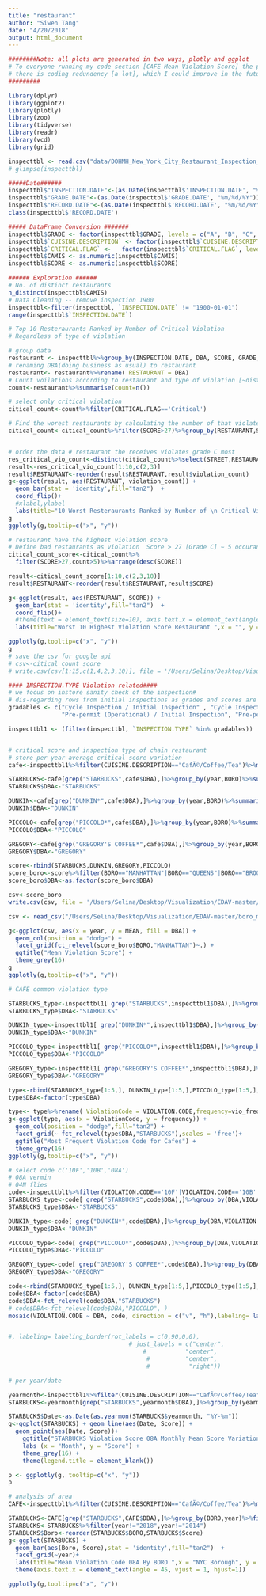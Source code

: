 ```yaml
---
title: "restaurant"
author: "Siwen Tang"
date: "4/20/2018"
output: html_document
---
```

```r

########Note: all plots are generated in two ways, plotly and ggplot
# To everyone running my code section [CAFE Mean Violation Score] the plot, for some reason, my ggplot library have some issue correctly plot it after I update ggplot2 from github. So currently I am using a trick [saving result to local and then read it as csv] to visualize the plot..
# there is coding redundency [a lot], which I could improve in the future =.=.
#########

library(dplyr)
library(ggplot2)
library(plotly)
library(zoo)
library(tidyverse)
library(readr)
library(vcd)
library(grid)

inspecttbl <- read.csv("data/DOHMH_New_York_City_Restaurant_Inspection_Results.csv", header = T, sep=',', na.strings=c("NA","N/A",""), colClasses = "character")
# glimpse(inspecttbl)

#####Date######
inspecttbl$"INSPECTION.DATE"<-(as.Date(inspecttbl$'INSPECTION.DATE', "%m/%d/%Y"))
inspecttbl$"GRADE.DATE"<-(as.Date(inspecttbl$'GRADE.DATE', "%m/%d/%Y"))
inspecttbl$"RECORD.DATE"<-(as.Date(inspecttbl$'RECORD.DATE', "%m/%d/%Y"))
class(inspecttbl$'RECORD.DATE')

##### DataFrame Conversion #######
inspecttbl$GRADE <- factor(inspecttbl$GRADE, levels = c("A", "B", "C", "Z", "Not Yet Graded"), ordered = TRUE)
inspecttbl$`CUISINE.DESCRIPTION` <- factor(inspecttbl$`CUISINE.DESCRIPTION`)
inspecttbl$`CRITICAL.FLAG` <-   factor(inspecttbl$`CRITICAL.FLAG`, levels = c("Critical", "Not Critical", "Not Applicable"), ordered = T)
inspecttbl$CAMIS <- as.numeric(inspecttbl$CAMIS)
inspecttbl$SCORE <- as.numeric(inspecttbl$SCORE)

###### Exploration ######
# No. of distinct restaurants
n_distinct(inspecttbl$CAMIS)
# Data Cleaning -- remove inspection 1900 
inspecttbl<-filter(inspecttbl, `INSPECTION.DATE` != "1900-01-01")
range(inspecttbl$`INSPECTION.DATE`)

```

```r
# Top 10 Resteraurants Ranked by Number of Critical Violation
# Regardless of type of violation

# group data
restaurant <- inspecttbl%>%group_by(INSPECTION.DATE, DBA, SCORE, GRADE, CRITICAL.FLAG,BORO, BUILDING, STREET, ZIPCODE)
# renaming DBA(doing business as usual) to restaurant
restaurant<- restaurant%>%rename( RESTAURANT = DBA)
# Count voilations according to restaurant and type of violation [~distinct] count the instances regardless of violation type per score, per restaurant, per date
count<-restaurant%>%summarise(count=n())

# select only critical violation
citical_count<-count%>%filter(CRITICAL.FLAG=='Critical')

# Find the worest restaurants by calculating the number of that violate with Grade C under critical situation
citical_count<-citical_count%>%filter(SCORE>27)%>%group_by(RESTAURANT,STREET)%>%mutate(violation_count=sum(count))


# order the data # restaurant the receives violates grade C most
res_critical_vio_count<-distinct(citical_count%>%select(STREET,RESTAURANT,violation_count)%>%arrange(desc(violation_count)))
result<-res_critical_vio_count[1:10,c(2,3)]
result$RESTAURANT<-reorder(result$RESTAURANT,result$violation_count)
g<-ggplot(result, aes(RESTAURANT, violation_count)) +
  geom_bar(stat = 'identity',fill="tan2")  +
  coord_flip()+
  #xlabel,ylabel 
  labs(title="10 Worst Resteraurants Ranked by Number of \n Critical Violation ",x = "", y = "Critical Violation Count")
g
ggplotly(g,tooltip=c("x", "y"))

```


```r
# restaurant have the highest violation score
# Define bad restaurants as violation  Score > 27 [Grade C] ~ 5 occurance of Grade C
citical_count_score<-citical_count%>%
  filter(SCORE>27,count>5)%>%arrange(desc(SCORE))

result<-citical_count_score[1:10,c(2,3,10)]
result$RESTAURANT<-reorder(result$RESTAURANT,result$SCORE)

g<-ggplot(result, aes(RESTAURANT, SCORE)) +
  geom_bar(stat = 'identity',fill="tan2")  +
  coord_flip()+
  #theme(text = element_text(size=10), axis.text.x = element_text(angle=45, vjust=1, color = "grey")) +
  labs(title="Worst 10 Highest Violation Score Restaurant ",x = "", y = "Score")

ggplotly(g,tooltip=c("x", "y"))
g
# save the csv for google api
# csv<-citical_count_score
# write.csv(csv[1:15,c(1,4,2,3,10)], file = '/Users/Selina/Desktop/Visualization/EDAV-master/chart.csv',row.names = FALSE)


```


```r


#### INSPECTION.TYPE Violation related####
# we focus on instore sanity check of the inspection#
# dis-regarding rows from initial inspections as grades and scores are not counted
gradables <- c("Cycle Inspection / Initial Inspection" , "Cycle Inspection / Re-inspection", 
               "Pre-permit (Operational) / Initial Inspection", "Pre-permit (Operational) / Re-inspection")

inspecttbl1 <- (filter(inspecttbl, `INSPECTION.TYPE` %in% gradables))


# critical score and inspection type of chain restaurant
# store per year average critical score variation
cafe<-inspecttbl1%>%filter(CUISINE.DESCRIPTION=="CafÃ©/Coffee/Tea")%>%mutate(year = format(INSPECTION.DATE, "%Y"))

STARBUCKS<-cafe[grep("STARBUCKS",cafe$DBA),]%>%group_by(year,BORO)%>%summarise(MEAN = mean(SCORE))
STARBUCKS$DBA<-"STARBUCKS"

DUNKIN<-cafe[grep("DUNKIN*",cafe$DBA),]%>%group_by(year,BORO)%>%summarise(MEAN = mean(SCORE))
DUNKIN$DBA<-"DUNKIN"

PICCOLO<-cafe[grep("PICCOLO*",cafe$DBA),]%>%group_by(year,BORO)%>%summarise(MEAN = mean(SCORE))
PICCOLO$DBA<-"PICCOLO"

GREGORY<-cafe[grep("GREGORY'S COFFEE*",cafe$DBA),]%>%group_by(year,BORO)%>%summarise(MEAN = mean(SCORE))
GREGORY$DBA<-"GREGORY"

score<-rbind(STARBUCKS,DUNKIN,GREGORY,PICCOLO)
score_boro<-score%>%filter(BORO=="MANHATTAN"|BORO=="QUEENS"|BORO=="BROOKLYN")
score_boro$DBA<-as.factor(score_boro$DBA)

csv<-score_boro
write.csv(csv, file = '/Users/Selina/Desktop/Visualization/EDAV-master/boro_mean.csv',row.names = FALSE)

csv <- read_csv("/Users/Selina/Desktop/Visualization/EDAV-master/boro_mean.csv")

g<-ggplot(csv, aes(x = year, y = MEAN, fill = DBA)) + 
  geom_col(position = "dodge") +
  facet_grid(fct_relevel(score_boro$BORO,"MANHATTAN")~.) +
  ggtitle("Mean Violation Score") +
  theme_grey(16)
g
ggplotly(g,tooltip=c("x", "y"))
```



```r
# CAFE common violation type

STARBUCKS_type<-inspecttbl1[ grep("STARBUCKS",inspecttbl1$DBA),]%>%group_by(DBA,VIOLATION.CODE)%>%summarise(vio_freq=n()/2431)%>%arrange(desc(vio_freq))
STARBUCKS_type$DBA<-"STARBUCKS"

DUNKIN_type<-inspecttbl1[ grep("DUNKIN*",inspecttbl1$DBA),]%>%group_by(DBA,VIOLATION.CODE)%>%summarise(vio_freq=n()/6004)%>%arrange(desc(vio_freq))
DUNKIN_type$DBA<-"DUNKIN"

PICCOLO_type<-inspecttbl1[ grep("PICCOLO*",inspecttbl1$DBA),]%>%group_by(DBA,VIOLATION.CODE)%>%summarise(vio_freq=n()/339)%>%arrange(desc(vio_freq))
PICCOLO_type$DBA<-"PICCOLO"

GREGORY_type<-inspecttbl1[ grep("GREGORY'S COFFEE*",inspecttbl1$DBA),]%>%group_by(DBA,VIOLATION.CODE)%>%summarise(vio_freq=n()/98)%>%arrange(desc(vio_freq))
GREGORY_type$DBA<-"GREGORY"

type<-rbind(STARBUCKS_type[1:5,], DUNKIN_type[1:5,],PICCOLO_type[1:5,],GREGORY_type[1:5,])
type$DBA<-factor(type$DBA)

type<- type%>%rename( ViolationCode = VIOLATION.CODE,frequency=vio_freq)
g<-ggplot(type, aes(x = ViolationCode, y = frequency)) +
  geom_col(position = "dodge",fill="tan2") +
  facet_grid(~ fct_relevel(type$DBA,"STARBUCKS"),scales = 'free')+
  ggtitle("Most Frequent Violation Code for Cafes") +
  theme_grey(16)
ggplotly(g,tooltip=c("x", "y"))

```


```r
# select code c('10F','10B','08A') 
# 08A vermin
# 04N flies
code<-inspecttbl1%>%filter(VIOLATION.CODE=='10F'|VIOLATION.CODE=='10B'|VIOLATION.CODE=='08A')%>%mutate(year = format(INSPECTION.DATE, "%Y"),month = format(INSPECTION.DATE, "%Y"))
STARBUCKS_type<-code[ grep("STARBUCKS",code$DBA),]%>%group_by(DBA,VIOLATION.CODE)%>%summarise(vio_freq=n())%>%arrange(desc(vio_freq))
STARBUCKS_type$DBA<-"STARBUCKS"

DUNKIN_type<-code[ grep("DUNKIN*",code$DBA),]%>%group_by(DBA,VIOLATION.CODE)%>%summarise(vio_freq=n())%>%arrange(desc(vio_freq))
DUNKIN_type$DBA<-"DUNKIN"

PICCOLO_type<-code[ grep("PICCOLO*",code$DBA),]%>%group_by(DBA,VIOLATION.CODE)%>%summarise(vio_freq=n())%>%arrange(desc(vio_freq))
PICCOLO_type$DBA<-"PICCOLO"

GREGORY_type<-code[ grep("GREGORY'S COFFEE*",code$DBA),]%>%group_by(DBA,VIOLATION.CODE)%>%summarise(vio_freq=n())%>%arrange(desc(vio_freq))
GREGORY_type$DBA<-"GREGORY"

code<-rbind(STARBUCKS_type[1:5,], DUNKIN_type[1:5,],PICCOLO_type[1:5,],GREGORY_type[1:5,])
code$DBA<-factor(code$DBA)
code$DBA<-fct_relevel(code$DBA,"STARBUCKS")
# code$DBA<-fct_relevel(code$DBA,"PICCOLO", )
mosaic(VIOLATION.CODE ~ DBA, code, direction = c("v", "h"),labeling= labeling_border(rot_labels = c(15,0,0,0))) #gp = gpar(fill = c("blue", "lightblue"),rot_labels=c(0,90,0,0),just_labels="right" )


#, labeling= labeling_border(rot_labels = c(0,90,0,0), 
                                  # just_labels = c("center", 
                                      #           "center", 
                                       #          "center", 
                                       #           "right"))
```

```r
# per year/date

yearmonth<-inspecttbl1%>%filter(CUISINE.DESCRIPTION=="CafÃ©/Coffee/Tea")%>%mutate(yearmonth = format(INSPECTION.DATE, "%Y-%m"))
STARBUCKS<-yearmonth[grep("STARBUCKS",yearmonth$DBA),]%>%group_by(yearmonth)%>%filter(VIOLATION.CODE=="08A")%>%summarise(Score = mean(SCORE))

STARBUCKS$Date<-as.Date(as.yearmon(STARBUCKS$yearmonth, "%Y-%m"))
g<-ggplot(STARBUCKS) + geom_line(aes(Date, Score)) +
  geom_point(aes(Date, Score))+
    ggtitle("STARBUCKS Violation Score 08A Monthly Mean Score Variation") +
    labs (x = "Month", y = "Score") +
    theme_grey(16) +
    theme(legend.title = element_blank())

p <- ggplotly(g, tooltip=c("x", "y"))
p
```


```r
# analysis of area
CAFE<-inspecttbl1%>%filter(CUISINE.DESCRIPTION=="CafÃ©/Coffee/Tea")%>%mutate(year = format(INSPECTION.DATE, "%Y"))

STARBUCKS<-CAFE[grep("STARBUCKS",CAFE$DBA),]%>%group_by(BORO,year)%>%filter(VIOLATION.CODE=="08A")%>%summarise(Score = mean(SCORE))
STARBUCKS<-STARBUCKS%>%filter(year!="2018",year!="2014")
STARBUCKS$Boro<-reorder(STARBUCKS$BORO,STARBUCKS$Score)
g<-ggplot(STARBUCKS) +
  geom_bar(aes(Boro, Score),stat = 'identity',fill="tan2")  +
  facet_grid(~year)+
  labs(title="Mean Violation Code 08A By BORO ",x = "NYC Borough", y = "08A Violation Score")+
  theme(axis.text.x = element_text(angle = 45, vjust = 1, hjust=1))

ggplotly(g,tooltip=c("x", "y"))


```